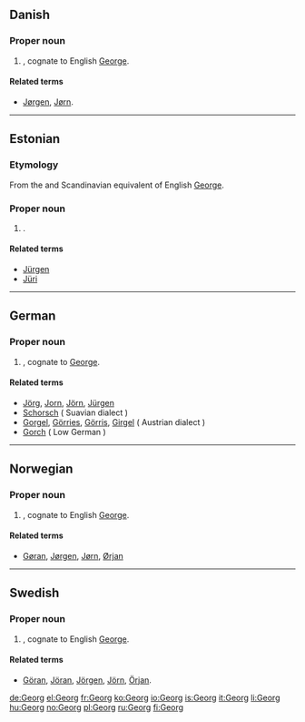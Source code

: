 ==Danish==

===Proper noun===
{{infl|da|proper noun}}

# {{given name|male|lang=da}}, cognate to English [[George]].

====Related terms====
* [[Jørgen]], [[Jørn]].

----

==Estonian==

===Etymology===
From the {{etyl|de|et}} and Scandinavian equivalent of English [[George]].

===Proper noun===
{{infl|et|proper noun}}

# {{given name|male|lang=et}}.

====Related terms====
* [[Jürgen]] 
* [[Jüri]]

----

==German==

===Proper noun===
{{infl|de|proper noun}}

# {{given name|male|lang=de}}, cognate to [[George]].

====Related terms====
* [[Jörg]], [[Jorn]], [[Jörn]], [[Jürgen]]
* [[Schorsch]] ( Suavian dialect )
* [[Gorgel]], [[Görries]], [[Görris]], [[Girgel]] ( Austrian dialect )
* [[Gorch]]  ( Low German )

----

==Norwegian==

===Proper noun===
{{infl|no|proper noun}}

# {{given name|male|lang=no}}, cognate to English [[George]].

====Related terms====
* [[Gøran]], [[Jørgen]], [[Jørn]], [[Ørjan]]

----

==Swedish==

===Proper noun===
{{infl|sv|proper noun}}

# {{given name|male|lang=sv}}, cognate to English [[George]].

====Related terms====
* [[Göran]], [[Jöran]], [[Jörgen]], [[Jörn]], [[Örjan]].

[[de:Georg]]
[[el:Georg]]
[[fr:Georg]]
[[ko:Georg]]
[[io:Georg]]
[[is:Georg]]
[[it:Georg]]
[[li:Georg]]
[[hu:Georg]]
[[no:Georg]]
[[pl:Georg]]
[[ru:Georg]]
[[fi:Georg]]